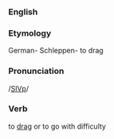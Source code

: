===English===

===Etymology===
German- Schleppen- to drag

===Pronunciation===
/[[Pronunciation guide|SlVp]]/

===Verb===
to [[drag]] or to go with difficulty